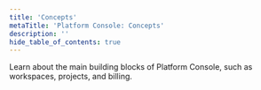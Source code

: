 ```yaml
---
title: 'Concepts'
metaTitle: 'Platform Console: Concepts'
description: ''
hide_table_of_contents: true
---
```


<TopBlock>

Learn about the main building blocks of Platform Console, such as workspaces, projects, and billing.

<Subsections depth="4" />

</TopBlock>
